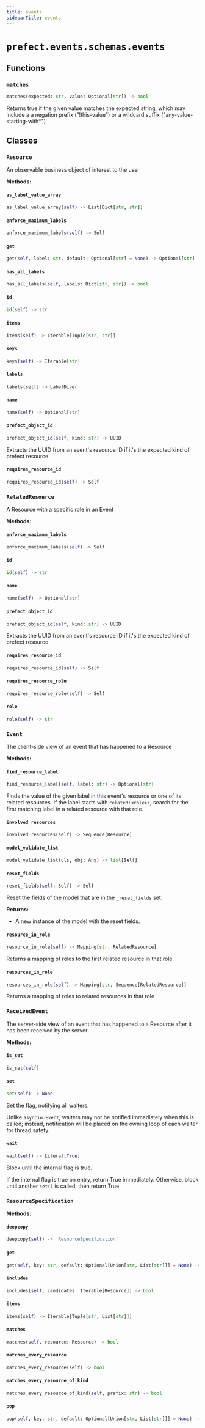 ```yaml
---
title: events
sidebarTitle: events
---
```


# `prefect.events.schemas.events`

## Functions

### `matches` <sup><a href="https://github.com/prefecthq/prefect/blob/main/src/prefect/events/schemas/events.py#L194" target="_blank"><Icon icon="github" style="width: 14px; height: 14px;" /></a></sup>

```python
matches(expected: str, value: Optional[str]) -> bool
```


Returns true if the given value matches the expected string, which may
include a a negation prefix ("!this-value") or a wildcard suffix
("any-value-starting-with*")


## Classes

### `Resource` <sup><a href="https://github.com/prefecthq/prefect/blob/main/src/prefect/events/schemas/events.py#L43" target="_blank"><Icon icon="github" style="width: 14px; height: 14px;" /></a></sup>


An observable business object of interest to the user


**Methods:**

#### `as_label_value_array` <sup><a href="https://github.com/prefecthq/prefect/blob/main/src/prefect/events/schemas/labelling.py#L96" target="_blank"><Icon icon="github" style="width: 14px; height: 14px;" /></a></sup>

```python
as_label_value_array(self) -> List[Dict[str, str]]
```

#### `enforce_maximum_labels` <sup><a href="https://github.com/prefecthq/prefect/blob/main/src/prefect/events/schemas/events.py#L47" target="_blank"><Icon icon="github" style="width: 14px; height: 14px;" /></a></sup>

```python
enforce_maximum_labels(self) -> Self
```

#### `get` <sup><a href="https://github.com/prefecthq/prefect/blob/main/src/prefect/events/schemas/labelling.py#L93" target="_blank"><Icon icon="github" style="width: 14px; height: 14px;" /></a></sup>

```python
get(self, label: str, default: Optional[str] = None) -> Optional[str]
```

#### `has_all_labels` <sup><a href="https://github.com/prefecthq/prefect/blob/main/src/prefect/events/schemas/labelling.py#L103" target="_blank"><Icon icon="github" style="width: 14px; height: 14px;" /></a></sup>

```python
has_all_labels(self, labels: Dict[str, str]) -> bool
```

#### `id` <sup><a href="https://github.com/prefecthq/prefect/blob/main/src/prefect/events/schemas/events.py#L66" target="_blank"><Icon icon="github" style="width: 14px; height: 14px;" /></a></sup>

```python
id(self) -> str
```

#### `items` <sup><a href="https://github.com/prefecthq/prefect/blob/main/src/prefect/events/schemas/labelling.py#L80" target="_blank"><Icon icon="github" style="width: 14px; height: 14px;" /></a></sup>

```python
items(self) -> Iterable[Tuple[str, str]]
```

#### `keys` <sup><a href="https://github.com/prefecthq/prefect/blob/main/src/prefect/events/schemas/labelling.py#L77" target="_blank"><Icon icon="github" style="width: 14px; height: 14px;" /></a></sup>

```python
keys(self) -> Iterable[str]
```

#### `labels` <sup><a href="https://github.com/prefecthq/prefect/blob/main/src/prefect/events/schemas/labelling.py#L100" target="_blank"><Icon icon="github" style="width: 14px; height: 14px;" /></a></sup>

```python
labels(self) -> LabelDiver
```

#### `name` <sup><a href="https://github.com/prefecthq/prefect/blob/main/src/prefect/events/schemas/events.py#L70" target="_blank"><Icon icon="github" style="width: 14px; height: 14px;" /></a></sup>

```python
name(self) -> Optional[str]
```

#### `prefect_object_id` <sup><a href="https://github.com/prefecthq/prefect/blob/main/src/prefect/events/schemas/events.py#L73" target="_blank"><Icon icon="github" style="width: 14px; height: 14px;" /></a></sup>

```python
prefect_object_id(self, kind: str) -> UUID
```

Extracts the UUID from an event's resource ID if it's the expected kind
of prefect resource


#### `requires_resource_id` <sup><a href="https://github.com/prefecthq/prefect/blob/main/src/prefect/events/schemas/events.py#L57" target="_blank"><Icon icon="github" style="width: 14px; height: 14px;" /></a></sup>

```python
requires_resource_id(self) -> Self
```

### `RelatedResource` <sup><a href="https://github.com/prefecthq/prefect/blob/main/src/prefect/events/schemas/events.py#L84" target="_blank"><Icon icon="github" style="width: 14px; height: 14px;" /></a></sup>


A Resource with a specific role in an Event


**Methods:**

#### `enforce_maximum_labels` <sup><a href="https://github.com/prefecthq/prefect/blob/main/src/prefect/events/schemas/events.py#L47" target="_blank"><Icon icon="github" style="width: 14px; height: 14px;" /></a></sup>

```python
enforce_maximum_labels(self) -> Self
```

#### `id` <sup><a href="https://github.com/prefecthq/prefect/blob/main/src/prefect/events/schemas/events.py#L66" target="_blank"><Icon icon="github" style="width: 14px; height: 14px;" /></a></sup>

```python
id(self) -> str
```

#### `name` <sup><a href="https://github.com/prefecthq/prefect/blob/main/src/prefect/events/schemas/events.py#L70" target="_blank"><Icon icon="github" style="width: 14px; height: 14px;" /></a></sup>

```python
name(self) -> Optional[str]
```

#### `prefect_object_id` <sup><a href="https://github.com/prefecthq/prefect/blob/main/src/prefect/events/schemas/events.py#L73" target="_blank"><Icon icon="github" style="width: 14px; height: 14px;" /></a></sup>

```python
prefect_object_id(self, kind: str) -> UUID
```

Extracts the UUID from an event's resource ID if it's the expected kind
of prefect resource


#### `requires_resource_id` <sup><a href="https://github.com/prefecthq/prefect/blob/main/src/prefect/events/schemas/events.py#L57" target="_blank"><Icon icon="github" style="width: 14px; height: 14px;" /></a></sup>

```python
requires_resource_id(self) -> Self
```

#### `requires_resource_role` <sup><a href="https://github.com/prefecthq/prefect/blob/main/src/prefect/events/schemas/events.py#L88" target="_blank"><Icon icon="github" style="width: 14px; height: 14px;" /></a></sup>

```python
requires_resource_role(self) -> Self
```

#### `role` <sup><a href="https://github.com/prefecthq/prefect/blob/main/src/prefect/events/schemas/events.py#L99" target="_blank"><Icon icon="github" style="width: 14px; height: 14px;" /></a></sup>

```python
role(self) -> str
```

### `Event` <sup><a href="https://github.com/prefecthq/prefect/blob/main/src/prefect/events/schemas/events.py#L114" target="_blank"><Icon icon="github" style="width: 14px; height: 14px;" /></a></sup>


The client-side view of an event that has happened to a Resource


**Methods:**

#### `find_resource_label` <sup><a href="https://github.com/prefecthq/prefect/blob/main/src/prefect/events/schemas/events.py#L169" target="_blank"><Icon icon="github" style="width: 14px; height: 14px;" /></a></sup>

```python
find_resource_label(self, label: str) -> Optional[str]
```

Finds the value of the given label in this event's resource or one of its
related resources.  If the label starts with `related:<role>:`, search for the
first matching label in a related resource with that role.


#### `involved_resources` <sup><a href="https://github.com/prefecthq/prefect/blob/main/src/prefect/events/schemas/events.py#L153" target="_blank"><Icon icon="github" style="width: 14px; height: 14px;" /></a></sup>

```python
involved_resources(self) -> Sequence[Resource]
```

#### `model_validate_list` <sup><a href="https://github.com/prefecthq/prefect/blob/main/src/prefect/_internal/schemas/bases.py#L56" target="_blank"><Icon icon="github" style="width: 14px; height: 14px;" /></a></sup>

```python
model_validate_list(cls, obj: Any) -> list[Self]
```

#### `reset_fields` <sup><a href="https://github.com/prefecthq/prefect/blob/main/src/prefect/_internal/schemas/bases.py#L85" target="_blank"><Icon icon="github" style="width: 14px; height: 14px;" /></a></sup>

```python
reset_fields(self: Self) -> Self
```

Reset the fields of the model that are in the `_reset_fields` set.

**Returns:**
- A new instance of the model with the reset fields.


#### `resource_in_role` <sup><a href="https://github.com/prefecthq/prefect/blob/main/src/prefect/events/schemas/events.py#L157" target="_blank"><Icon icon="github" style="width: 14px; height: 14px;" /></a></sup>

```python
resource_in_role(self) -> Mapping[str, RelatedResource]
```

Returns a mapping of roles to the first related resource in that role


#### `resources_in_role` <sup><a href="https://github.com/prefecthq/prefect/blob/main/src/prefect/events/schemas/events.py#L162" target="_blank"><Icon icon="github" style="width: 14px; height: 14px;" /></a></sup>

```python
resources_in_role(self) -> Mapping[str, Sequence[RelatedResource]]
```

Returns a mapping of roles to related resources in that role


### `ReceivedEvent` <sup><a href="https://github.com/prefecthq/prefect/blob/main/src/prefect/events/schemas/events.py#L182" target="_blank"><Icon icon="github" style="width: 14px; height: 14px;" /></a></sup>


The server-side view of an event that has happened to a Resource after it has
been received by the server


**Methods:**

#### `is_set` <sup><a href="https://github.com/prefecthq/prefect/blob/main/src/prefect/_internal/concurrency/primitives.py#L55" target="_blank"><Icon icon="github" style="width: 14px; height: 14px;" /></a></sup>

```python
is_set(self)
```

#### `set` <sup><a href="https://github.com/prefecthq/prefect/blob/main/src/prefect/_internal/concurrency/primitives.py#L34" target="_blank"><Icon icon="github" style="width: 14px; height: 14px;" /></a></sup>

```python
set(self) -> None
```

Set the flag, notifying all waiters.

Unlike `asyncio.Event`, waiters may not be notified immediately when this is
called; instead, notification will be placed on the owning loop of each waiter
for thread safety.


#### `wait` <sup><a href="https://github.com/prefecthq/prefect/blob/main/src/prefect/_internal/concurrency/primitives.py#L58" target="_blank"><Icon icon="github" style="width: 14px; height: 14px;" /></a></sup>

```python
wait(self) -> Literal[True]
```

Block until the internal flag is true.

If the internal flag is true on entry, return True immediately.
Otherwise, block until another `set()` is called, then return True.


### `ResourceSpecification` <sup><a href="https://github.com/prefecthq/prefect/blob/main/src/prefect/events/schemas/events.py#L214" target="_blank"><Icon icon="github" style="width: 14px; height: 14px;" /></a></sup>

**Methods:**

#### `deepcopy` <sup><a href="https://github.com/prefecthq/prefect/blob/main/src/prefect/events/schemas/events.py#L283" target="_blank"><Icon icon="github" style="width: 14px; height: 14px;" /></a></sup>

```python
deepcopy(self) -> 'ResourceSpecification'
```

#### `get` <sup><a href="https://github.com/prefecthq/prefect/blob/main/src/prefect/events/schemas/events.py#L270" target="_blank"><Icon icon="github" style="width: 14px; height: 14px;" /></a></sup>

```python
get(self, key: str, default: Optional[Union[str, List[str]]] = None) -> Optional[List[str]]
```

#### `includes` <sup><a href="https://github.com/prefecthq/prefect/blob/main/src/prefect/events/schemas/events.py#L228" target="_blank"><Icon icon="github" style="width: 14px; height: 14px;" /></a></sup>

```python
includes(self, candidates: Iterable[Resource]) -> bool
```

#### `items` <sup><a href="https://github.com/prefecthq/prefect/blob/main/src/prefect/events/schemas/events.py#L243" target="_blank"><Icon icon="github" style="width: 14px; height: 14px;" /></a></sup>

```python
items(self) -> Iterable[Tuple[str, List[str]]]
```

#### `matches` <sup><a href="https://github.com/prefecthq/prefect/blob/main/src/prefect/events/schemas/events.py#L236" target="_blank"><Icon icon="github" style="width: 14px; height: 14px;" /></a></sup>

```python
matches(self, resource: Resource) -> bool
```

#### `matches_every_resource` <sup><a href="https://github.com/prefecthq/prefect/blob/main/src/prefect/events/schemas/events.py#L215" target="_blank"><Icon icon="github" style="width: 14px; height: 14px;" /></a></sup>

```python
matches_every_resource(self) -> bool
```

#### `matches_every_resource_of_kind` <sup><a href="https://github.com/prefecthq/prefect/blob/main/src/prefect/events/schemas/events.py#L218" target="_blank"><Icon icon="github" style="width: 14px; height: 14px;" /></a></sup>

```python
matches_every_resource_of_kind(self, prefix: str) -> bool
```

#### `pop` <sup><a href="https://github.com/prefecthq/prefect/blob/main/src/prefect/events/schemas/events.py#L260" target="_blank"><Icon icon="github" style="width: 14px; height: 14px;" /></a></sup>

```python
pop(self, key: str, default: Optional[Union[str, List[str]]] = None) -> Optional[List[str]]
```
